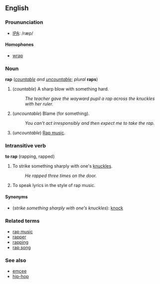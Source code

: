 ==English==
===Proununciation===
*[[IPA]]: /ræp/

====Homophones====
*[[wrap]]

===Noun===
<!--Probably needs to be split into separate entries for different etymologies-->
'''rap''' (''[[countable]] and [[uncountable]]''; ''plural'' '''raps''')

#(''countable'') A sharp blow with something hard.
#:''The teacher gave the wayward pupil a rap across the knuckles with her ruler.''
#(''uncountable'') Blame (for something).
#:''You can't act irresponsibly and then expect me to take the rap.''
#(''uncountable'') [[Rap music]].<!--is there a sense that comes before this that means "talk"?-->

===Intransitive verb===
<!--Probably needs to be split into separate entries for different etymologies-->
'''to rap''' (rapping, rapped)

#To strike something sharply with one's [[knuckle]]s.
#:''He rapped three times on the door.''
#To speak lyrics in the style of rap music.

====Synonyms====

*(''strike something sharply with one's knuckles''): [[knock]]

===Related terms===
*[[rap music]]
*[[rapper]]
*[[rapping]]
*[[rap song]]

===See also===
*[[emcee]]
*[[hip-hop]]